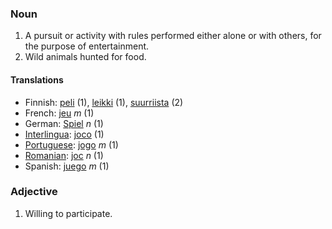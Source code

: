 ===Noun===

#A pursuit or activity with rules performed either alone or with others, for the purpose of entertainment.
#Wild animals hunted for food.

====Translations====
*Finnish: [[peli]] (1), [[leikki]] (1), [[suurriista]] (2)
*French: [[jeu]] ''m'' (1)
*German: [[Spiel]] ''n'' (1)
*[[Interlingua]]: [[joco]] (1)
*[[Portuguese]]: [[jogo]] ''m'' (1)
*[[Romanian]]: [[joc]] ''n'' (1)
*Spanish: [[juego]] ''m'' (1)

===Adjective===

#Willing to participate.